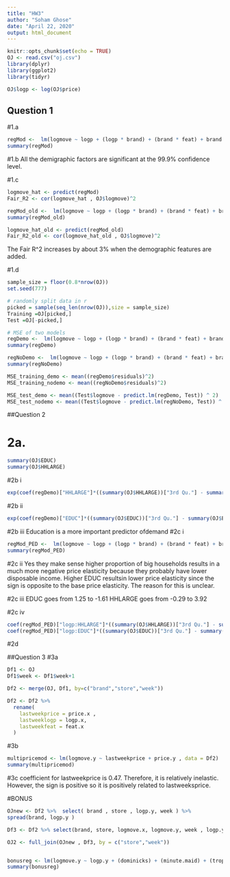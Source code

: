 ```yaml
---
title: "HW3"
author: "Soham Ghose"
date: "April 22, 2020"
output: html_document
---
```


```r
knitr::opts_chunk$set(echo = TRUE)
OJ <- read.csv("oj.csv")
library(dplyr)
library(ggplot2)
library(tidyr)

OJ$logp <- log(OJ$price)
```

## Question 1
#1.a

```r
regMod <-  lm(logmove ~ logp + (logp * brand) + (brand * feat) + brand + feat + EDUC + INCOME + ETHNIC + AGE60 + HHLARGE, data = OJ)
summary(regMod)
```
#1.b
All the demigraphic factors are significant at the 99.9% confidence level.

#1.c

```r
logmove_hat <- predict(regMod)
Fair_R2 <- cor(logmove_hat , OJ$logmove)^2

regMod_old <-  lm(logmove ~ logp + (logp * brand) + (brand * feat) + brand + feat  , data = OJ)
summary(regMod_old)

logmove_hat_old <- predict(regMod_old)
Fair_R2_old <- cor(logmove_hat_old , OJ$logmove)^2
```

The Fair R^2 increases by about 3% when the demographic features are added. 
 
#1.d
```r
sample_size = floor(0.8*nrow(OJ))
set.seed(777)

# randomly split data in r
picked = sample(seq_len(nrow(OJ)),size = sample_size)
Training =OJ[picked,]
Test =OJ[-picked,]

# MSE of two models
regDemo <-  lm(logmove ~ logp + (logp * brand) + (brand * feat) + brand + feat + EDUC + INCOME + ETHNIC + HHLARGE +AGE60 , data = Training)
summary(regDemo)

regNoDemo <-  lm(logmove ~ logp + (logp * brand) + (brand * feat) + brand + feat  , data = Training)
summary(regNoDemo)

MSE_training_demo <- mean((regDemo$residuals)^2)
MSE_training_nodemo <- mean((regNoDemo$residuals)^2)

MSE_test_demo <- mean((Test$logmove - predict.lm(regDemo, Test)) ^ 2)
MSE_test_nodemo <- mean((Test$logmove - predict.lm(regNoDemo, Test)) ^ 2)
```
##Question 2

# 2a. 
```r
summary(OJ$EDUC)
summary(OJ$HHLARGE)
```
#2b  i 


```r
exp(coef(regDemo)["HHLARGE"]*((summary(OJ$HHLARGE))["3rd Qu."] - summary(OJ$HHLARGE)["Median"]))
```

#2b ii

```r
exp(coef(regDemo)["EDUC"]*((summary(OJ$EDUC))["3rd Qu."] - summary(OJ$EDUC)["Median"]))
```
#2b iii
Education is a more important predictor ofdemand
#2c i

```r
regMod_PED <-  lm(logmove ~ logp + (logp * brand) + (brand * feat) + brand + feat + EDUC + INCOME + ETHNIC + AGE60 + HHLARGE + (HHLARGE * logp)+(EDUC * logp), data = OJ)
summary(regMod_PED)
```
#2c ii 
Yes they make sense higher proportion of big households results in a much more negative 
price elasticity because they probably have lower disposable income. 
Higher EDUC resultsin lower price elasticity since the sign is opposite to the base price elasticity. 
The reason for this is unclear. 


#2c iii
EDUC goes from 1.25 to -1.61
HHLARGE goes from -0.29 to 3.92

#2c iv 
```r
coef(regMod_PED)["logp:HHLARGE"]*((summary(OJ$HHLARGE))["3rd Qu."] - summary(OJ$HHLARGE)["Median"])
coef(regMod_PED)["logp:EDUC"]*((summary(OJ$EDUC))["3rd Qu."] - summary(OJ$EDUC)["Median"])
```
#2d


##Question 3
#3a

```r
Df1 <- OJ
Df1$week <- Df1$week+1

Df2 <- merge(OJ, Df1, by=c("brand","store","week"))

Df2 <- Df2 %>% 
  rename(
    lastweekprice = price.x ,
    lastweeklogp = logp.x,
    lastweekfeat = feat.x 
  )
```

#3b

```r
multipricemod <- lm(logmove.y ~ lastweekprice + price.y , data = Df2)
summary(multipricemod)
```

#3c
coefficient for lastweekprice is 0.47. Therefore, it is relatively inelastic. However, the sign is positive so it is
positively related to lastweeksprice.

#BONUS
```r
OJnew <- Df2 %>%  select( brand , store , logp.y, week ) %>% 
spread(brand, logp.y ) 

Df3 <- Df2 %>% select(brand, store, logmove.x, logmove.y, week , logp.y)

OJ2 <- full_join(OJnew , Df3, by = c("store","week")) 


bonusreg <- lm(logmove.y ~ logp.y + (dominicks) + (minute.maid) + (tropicana), data = OJ2)
summary(bonusreg)
```


